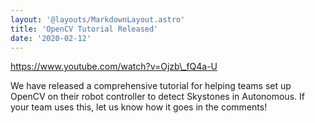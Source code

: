 ```yaml
---
layout: '@layouts/MarkdownLayout.astro'
title: 'OpenCV Tutorial Released'
date: '2020-02-12'
---
```


https://www.youtube.com/watch?v=Ojzb\_fQ4a-U

We have released a comprehensive tutorial for helping teams set up OpenCV on their robot controller to detect Skystones in Autonomous. If your team uses this, let us know how it goes in the comments!
